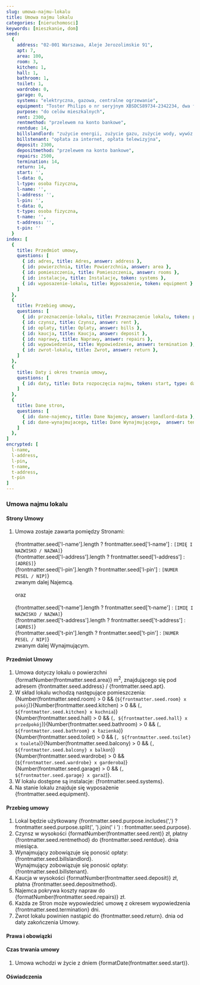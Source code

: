 ```yaml
---
slug: umowa-najmu-lokalu
title: Umowa najmu lokalu
categories: [nieruchomosci]
keywords: [mieszkanie, dom]
seed:
  {
    address: "02-001 Warszawa, Aleje Jerozolimskie 91",
    apt: 7,
    area: 100,
    room: 3,
    kitchen: 1,
    hall: 1,
    bathroom: 1,
    toilet: 1,
    wardrobe: 0,
    garage: 0,
    systems: "elektryczna, gazowa, centralne ogrzewanie",
    equipment: "Toster Philips o nr seryjnym XBSDCS89734-2342234, dwa fotele, kanapa",
    purpose: "do celów mieszkalnych",
    rent: 2300,
    rentmethod: "przelewem na konto bankowe",
    rentdue: 14,
    billslandlord: "zużycie energii, zużycie gazu, zużycie wody, wywóz śmieci",
    billstenant: "opłata za internet, opłata telewizyjna",
    deposit: 2300,
    depositmethod: "przelewem na konto bankowe",
    repairs: 2500,
    termination: 14,
    return: 14,
    start: '',
    l-data: 0,
    l-type: osoba fizyczna,
    l-name: '',
    l-address: '',
    l-pin: '',
    t-data: 0,
    t-type: osoba fizyczna,
    t-name: '',
    t-address: '',
    t-pin: ''
  }
index: [
  {
    title: Przedmiot umowy, 
    questions: [
      { id: adres, title: Adres, answer: address }, 
      { id: powierzchnia, title: Powierzchnia, answer: area }, 
      { id: pomieszczenia, title: Pomieszczenia, answer: rooms }, 
      { id: instalacje, title: Instalacje, token: systems }, 
      { id: wyposazenie-lokalu, title: Wyposażenie, token: equipment }
    ]
  },
  {
    title: Przebieg umowy, 
    questions: [
      { id: przeznaczenie-lokalu, title: Przeznaczenie lokalu, token: purpose },
      { id: czynsz, title: Czynsz, answer: rent }, 
      { id: oplaty, title: Oplaty, answer: bills }, 
      { id: kaucja, title: Kaucja, answer: deposit },
      { id: naprawy, title: Naprawy, answer: repairs }, 
      { id: wypowiedzenie, title: Wypowiedzenie, answer: termination }, 
      { id: zwrot-lokalu, title: Zwrot, answer: return },      
    ]
  },  
  {
    title: Daty i okres trwania umowy,
    questions: [
      { id: daty, title: Data rozpoczęcia najmu, token: start, type: date },
    ]
  },
  {
    title: Dane stron,
    questions: [
      { id: dane-najemcy, title: Dane Najemcy, answer: landlord-data },
      { id: dane-wynajmujacego, title: Dane Wynajmującego,  answer: tenant-data },      
    ]
  },
]
encrypted: [
  l-name,
  l-address,
  l-pin,
  t-name,
  t-address,
  t-pin
]
---
```


### Umowa najmu lokalu

#### Strony Umowy

1. Umowa zostaje zawarta pomiędzy Stronami:
    <br /><br />
    {frontmatter.seed['l-name'].length ? frontmatter.seed['l-name'] : `[IMIĘ I NAZWISKO / NAZWA]`}
    <br />
    {frontmatter.seed['l-address'].length ? frontmatter.seed['l-address'] : `[ADRES]`}
    <br />
    {frontmatter.seed['l-pin'].length ? frontmatter.seed['l-pin'] : `[NUMER PESEL / NIP]`}
    <br />
    zwanym dalej Najemcą.
    <br /><br />
    oraz
    <br /><br />
    {frontmatter.seed['t-name'].length ? frontmatter.seed['t-name'] : `[IMIĘ I NAZWISKO / NAZWA]`}
    <br />
    {frontmatter.seed['t-address'].length ? frontmatter.seed['t-address'] : `[ADRES]`}
    <br />
    {frontmatter.seed['t-pin'].length ? frontmatter.seed['t-pin'] : `[NUMER PESEL / NIP]`}
    <br />
    zwanym dalej Wynajmującym.

#### Przedmiot Umowy

  1. Umowa dotyczy lokalu o powierzchni {formatNumber(frontmatter.seed.area)} m<sup>2</sup>, znajdującego się pod adresem {frontmatter.seed.address} / {frontmatter.seed.apt}.
  1. W skład lokalu wchodzą następujące pomieszczenia: {Number(frontmatter.seed.room) > 0 && (`${frontmatter.seed.room} x pokój`)}{Number(frontmatter.seed.kitchen) > 0 && (`, ${frontmatter.seed.kitchen} x kuchnia`)}{Number(frontmatter.seed.hall) > 0 && (`, ${frontmatter.seed.hall} x przedpokój`)}{Number(frontmatter.seed.bathroom) > 0 && (`, ${frontmatter.seed.bathroom} x łazienka`)}{Number(frontmatter.seed.toilet) > 0 && (`, ${frontmatter.seed.toilet} x toaleta`)}{Number(frontmatter.seed.balcony) > 0 && (`, ${frontmatter.seed.balcony} x balkon`)}{Number(frontmatter.seed.wardrobe) > 0 && (`${frontmatter.seed.wardrobe} x garderoba`)}{Number(frontmatter.seed.garage) > 0 && (`, ${frontmatter.seed.garage} x garaż`)}.
  1. W lokalu dostępne są instalacje: {frontmatter.seed.systems}.
  1. Na stanie lokalu znajduje się wyposażenie {frontmatter.seed.equipment}.

#### Przebieg umowy
   
  1. Lokal będzie użytkowany {frontmatter.seed.purpose.includes(',') ? frontmatter.seed.purpose.split(', ').join(' i ') : frontmatter.seed.purpose}.
  1. Czynsz w wysokości {formatNumber(frontmatter.seed.rent)} zł, płatny {frontmatter.seed.rentmethod} do {frontmatter.seed.rentdue}. dnia miesiąca.      
  1. Wynajmujący zobowiązuje się ponosić opłaty: {frontmatter.seed.billslandlord}.<br/>
    Wynajmujący zobowiązuje się ponosić opłaty: {frontmatter.seed.billstenant}.
  1. Kaucja w wysokości {formatNumber(frontmatter.seed.deposit)} zł, płatna {frontmatter.seed.depositmethod}.
  1. Najemca pokrywa koszty napraw do {formatNumber(frontmatter.seed.repairs)} zł.      
  1. Każda ze Stron może wypowiedzieć umowę z okresem wypowiedzenia {frontmatter.seed.termination} dni.
  1. Zwrot lokalu powinien nastąpić do {frontmatter.seed.return}. dnia od daty zakończenia Umowy.

#### Prawa i obowiązki

#### Czas trwania umowy
  1. Umowa wchodzi w życie z dniem {formatDate(frontmatter.seed.start)}.

#### Oświadczenia
